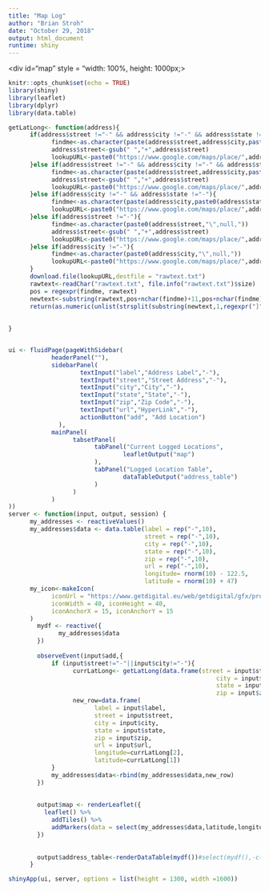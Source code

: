 ```yaml
---
title: "Map Log"
author: "Brian Stroh"
date: "October 29, 2018"
output: html_document
runtime: shiny
---
```

<!-- <div id="map" style="width:100%"> -->
<!-- html, body { -->
<!--     height: 100%; -->
<!-- } -->

<!-- #map { -->
<!--     height: 100%; -->
<!--     background: #000; -->
<!-- }</div> -->
<div id="map" style = "width: 100%, height: 1000px;></div>


<style type="text/css">
.main-container {
  max-width: 940px;
  margin-left: 0px;
  margin-right: auto;
}
code {
  color: inherit;
  background-color: rgba(0, 0, 0, 0.04);
}
img {
  max-width:100%;
  height: 100%;
}
.tabbed-pane {
  padding-top: 12px;
}
.html-widget {
  margin-bottom: 20px;
}
button.code-folding-btn:focus {
  outline: none;
}





</style>

```r
knitr::opts_chunk$set(echo = TRUE)
library(shiny)
library(leaflet)
library(dplyr)
library(data.table)

getLatLong<- function(address){
      if(address$street !="-" && address$city !="-" && address$state !="-" && address$zip !="-"){
            findme<-as.character(paste(address$street,address$city,paste(address$state,paste0(address$zip,"\",null,"),sep=" "),sep=", "))
            address$street<-gsub(" ","+",address$street)
            lookupURL<-paste0("https://www.google.com/maps/place/",address$street,",+",address$city,",+",address$state,"+",address$zip,"/")
      }else if(address$street !="-" && address$city !="-" && address$state !="-"){
            findme<-as.character(paste(address$street,address$city,paste0(address$state,"\",null,"),sep=", "))
            address$street<-gsub(" ","+",address$street)
            lookupURL<-paste0("https://www.google.com/maps/place/",address$street,",+",address$city,",+",address$state,"/")
      }else if(address$city !="-" && address$state !="-"){
            findme<-as.character(paste(address$city,paste0(address$state,"\",null,"),sep=", "))
            lookupURL<-paste0("https://www.google.com/maps/place/",address$city,",+",address$state,"/")
      }else if(address$street !="-"){
            findme<-as.character(paste0(address$street,"\",null,"))
            address$street<-gsub(" ","+",address$street)
            lookupURL<-paste0("https://www.google.com/maps/place/",address$street,"/")
      }else if(address$city !="-"){
            findme<-as.character(paste0(address$city,"\",null,"))
            lookupURL<-paste0("https://www.google.com/maps/place/",address$city,"/")
      }
      download.file(lookupURL,destfile = "rawtext.txt")
      rawtext<-readChar("rawtext.txt", file.info("rawtext.txt")$size)
      pos = regexpr(findme, rawtext)
      newtext<-substring(rawtext,pos+nchar(findme)+11,pos+nchar(findme)+70)
      return(as.numeric(unlist(strsplit(substring(newtext,1,regexpr("]",newtext)-1),","))))
      
      
}



```


```r

ui <- fluidPage(pageWithSidebar(
            headerPanel(""),
            sidebarPanel(
                    textInput("label","Address Label","-"),
                    textInput("street","Street Address","-"),
                    textInput("city","City","-"),
                    textInput("state","State","-"),
                    textInput("zip","Zip Code","-"),
                    textInput("url","HyperLink","-"),
                    actionButton("add", "Add Location")
              ),
            mainPanel(
                  tabsetPanel(
                        tabPanel("Current Logged Locations",
                                leafletOutput("map")
                        ),
                        tabPanel("Logged Location Table",
                                dataTableOutput("address_table")
                        )
                  )
            )
))
server <- function(input, output, session) {
      my_addresses <- reactiveValues()
      my_addresses$data <- data.table(label = rep("-",10),
                                      street = rep("-",10),
                                      city = rep("-",10),
                                      state = rep("-",10),
                                      zip = rep("-",10),
                                      url = rep("-",10),
                                      longitude= rnorm(10) - 122.5,
                                      latitude = rnorm(10) + 47)
      my_icon<-makeIcon(
            iconUrl = "https://www.getdigital.eu/web/getdigital/gfx/products/__generated__resized/380x380/Aufkleber_Trollface.jpg",
            iconWidth = 40, iconHeight = 40,
            iconAnchorX = 15, iconAnchorY = 15
      )
        mydf <- reactive({
              my_addresses$data
        })
        
        observeEvent(input$add,{
            if (input$street!="-"||input$city!="-"){
                  currLatLong<- getLatLong(data.frame(street = input$street,
                                                          city = input$city,
                                                          state = input$state,
                                                          zip = input$zip))
                  new_row=data.frame(
                        label = input$label,
                        street = input$street,
                        city = input$city,
                        state = input$state,
                        zip = input$zip,
                        url = input$url,      
                        longitude=currLatLong[2],
                        latitude=currLatLong[1])
            }
            my_addresses$data<-rbind(my_addresses$data,new_row)
        })
        
      
        output$map <- renderLeaflet({
          leaflet() %>%
            addTiles() %>%
            addMarkers(data = select(my_addresses$data,latitude,longitude), icon = my_icon)
        })
        
        
        output$address_table<-renderDataTable(mydf())#select(mydf(),-c(longitude,latitude)))
      }

shinyApp(ui, server, options = list(height = 1300, width =1600))
```

